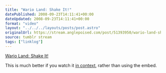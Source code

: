 ```yaml
---
title: "Wario Land: Shake It!"
datePublished: 2008-09-23T14:11:41+00:00
dateUpdated: 2008-09-23T14:11:41+00:00
format: "video"
layout: "../../../layouts/posts/post.astro"
originalUrl: https://stream.anglepoised.com/post/51393950/wario-land-shake-it-this-is-much-better-if-you
source: tumblr stream
tags: ["linklog"]
---
```



<YouTube id="https://www.youtube.com/watch?v=VZcrTHFN9ew" />

[Wario Land: Shake It!][1]

This is much better if you watch it [in context][2], rather than using the embed.

[1]: https://www.youtube.com/watch?v=VZcrTHFN9ew
[2]: http://www.youtube.com/experiencewii
